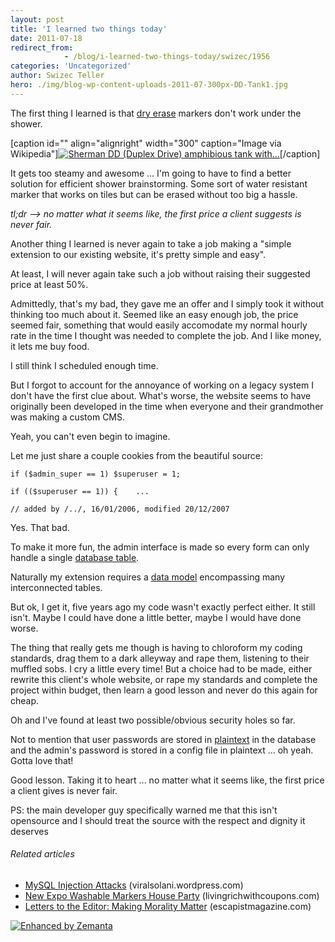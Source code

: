 ```yaml
---
layout: post
title: 'I learned two things today'
date: 2011-07-18
redirect_from: 
            - /blog/i-learned-two-things-today/swizec/1956
categories: 'Uncategorized'
author: Swizec Teller
hero: ./img/blog-wp-content-uploads-2011-07-300px-DD-Tank1.jpg
---
```

The first thing I learned is that [dry erase](http://en.wikipedia.org/wiki/Whiteboard "Whiteboard") markers don't work under the shower.



\[caption id="" align="alignright" width="300" caption="Image via Wikipedia"][![Sherman DD (Duplex Drive) amphibious tank with...](./img/blog-wp-content-uploads-2011-07-300px-DD-Tank1.jpg "Sherman DD (Duplex Drive) amphibious tank with...")](http://commons.wikipedia.org/wiki/File:DD-Tank.jpg)\[/caption]



It gets too steamy and awesome ... I'm going to have to find a better solution for efficient shower brainstorming. Some sort of water resistant marker that works on tiles but can be erased without too big a hassle.



_tl;dr --> no matter what it seems like, the first price a client suggests is never fair._



Another thing I learned is never again to take a job making a "simple extension to our existing website, it's pretty simple and easy".



At least, I will never again take such a job without raising their suggested price at least 50%.



Admittedly, that's my bad, they gave me an offer and I simply took it without thinking too much about it. Seemed like an easy enough job, the price seemed fair, something that would easily accomodate my normal hourly rate in the time I thought was needed to complete the job. And I like money, it lets me buy food.

<!--more-->



I still think I scheduled enough time.



But I forgot to account for the annoyance of working on a legacy system I don't have the first clue about. What's worse, the website seems to have originally been developed in the time when everyone and their grandmother was making a custom CMS.



Yeah, you can't even begin to imagine.



Let me just share a couple cookies from the beautiful source:

```
if ($admin_super == 1) $superuser = 1;

if (($superuser == 1)) {	...
```

```
// added by /../, 16/01/2006, modified 20/12/2007
```

Yes. That bad.



To make it more fun, the admin interface is made so every form can only handle a single [database table](http://en.wikipedia.org/wiki/Table_%28database%29 "Table (database)").



Naturally my extension requires a [data model](http://en.wikipedia.org/wiki/Data_model "Data model") encompassing many interconnected tables.



But ok, I get it, five years ago my code wasn't exactly perfect either. It still isn't. Maybe I could have done a little better, maybe I would have done worse.



The thing that really gets me though is having to chloroform my coding standards, drag them to a dark alleyway and rape them, listening to their muffled sobs. I cry a little every time! But a choice had to be made, either rewrite this client's whole website, or rape my standards and complete the project within budget, then learn a good lesson and never do this again for cheap.



Oh and I've found at least two possible/obvious security holes so far.



Not to mention that user passwords are stored in [plaintext](http://en.wikipedia.org/wiki/Plaintext "Plaintext") in the database and the admin's password is stored in a config file in plaintext ... oh yeah. Gotta love that!



Good lesson. Taking it to heart ... no matter what it seems like, the first price a client gives is never fair.



PS: the main developer guy specifically warned me that this isn't opensource and I should treat the source with the respect and dignity it deserves

###### Related articles

- [MySQL Injection Attacks](http://viralsolani.wordpress.com/2011/07/17/203/) (viralsolani.wordpress.com)
- [New Expo Washable Markers House Party](http://www.livingrichwithcoupons.com/2011/04/new-expo-washable-markers-house-party.html) (livingrichwithcoupons.com)
- [Letters to the Editor: Making Morality Matter](http://www.escapistmagazine.com/articles/view/editorials/letters/8906-Letters-to-the-Editor-Making-Morality-Matter) (escapistmagazine.com)

[![Enhanced by Zemanta](http://img.zemanta.com/zemified_e.png?x-id=44acab09-6d5f-4475-b384-981f6cf8ee28)](http://www.zemanta.com/ "Enhanced by Zemanta")